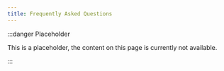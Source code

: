 ```yaml
---
title: Frequently Asked Questions
---
```


:::danger Placeholder

This is a placeholder, the content on this page is currently not available.

:::